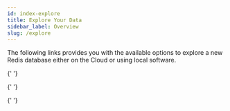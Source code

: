 ```yaml
---
id: index-explore
title: Explore Your Data
sidebar_label: Overview
slug: /explore
---
```



The following links provides you with the available options to explore a new Redis database either on the Cloud or using local software.

<div class="row">
    <div class="col">
        <RedisCard
            title="What is Redis"
            imgPath="redisinsight.png"
            description="Redis in-memory database. How it works and why you should use it."
            preview="redisinsight.png"
            page="/explore/what-is-redis"
            />
    </div>
 <div class="col">
     <RedisCard
        title="RedisInsight"
        imgPath="redisinsight.png"
        description="An intuitive and efficient GUI for Redis"
        preview="redisinsight.png"
        page="/explore/redisinsight"
        />
</div>

{' '}

<div class="col">
  <RedisCard
    title="Redis Datasource for Grafana"
    description="An out-of-the-box predefined build Grafana dashboard for Redis"
    page="/explore/redisdatasource"
  />
</div>

</div>

<div class="row">

{' '}

<div class="col">
  <RedisCard
    title="Redis Explorer Plugin for Grafana"
    description="How to create Grafana Dashboards for Redis Enterprise cluster  in 5 Minutes"
    page="/explore/redisexplorer"
  />
</div>

{' '}

<div class="col">
  <RedisCard
    title="RIOT"
    description="A set of import/export command line utilities for Redis"
    page="/explore/riot"
  />
</div>

</div>
